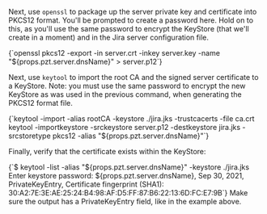 <MDXBlock default path="sections/10-try/10-certificate" />

Next, use `openssl` to package up the server private key and certificate into PKCS12 format. 
You'll be prompted to create a password here. 
Hold on to this, as you'll use the same password to encrypt the KeyStore (that we'll create in a moment) and in the Jira server configuration file.

<CodeBlock autoCopy language="shell">
  {`openssl pkcs12 -export -in server.crt -inkey server.key -name "${props.pzt.server.dnsName}" > server.p12`}
</CodeBlock>

Next, use `keytool` to import the root CA and the signed server certificate to a KeyStore.
Note: you must use the same password to encrypt the new KeyStore as was used in the previous command, when generating the PKCS12 format file.

<CodeBlock autoCopy language="shell">
{`keytool -import -alias rootCA -keystore ./jira.jks -trustcacerts -file ca.crt
keytool -importkeystore -srckeystore server.p12 -destkeystore jira.jks -srcstoretype pkcs12 -alias "${props.pzt.server.dnsName}"`}
</CodeBlock>

Finally, verify that the certificate exists within the KeyStore:

<CodeBlock autoCopy language="shell">
  {`$ keytool -list -alias "${props.pzt.server.dnsName}" -keystore ./jira.jks
Enter keystore password:
${props.pzt.server.dnsName}, Sep 30, 2021, PrivateKeyEntry,
Certificate fingerprint (SHA1): 30:A2:7E:3E:AE:25:24:B4:98:AF:D5:FF:87:B6:22:13:6D:FC:E7:9B`}
</CodeBlock>

<Alert severity="warning">
  Make sure the output has a <inlineCode>PrivateKeyEntry</inlineCode> field, like in the example above.
</Alert>

